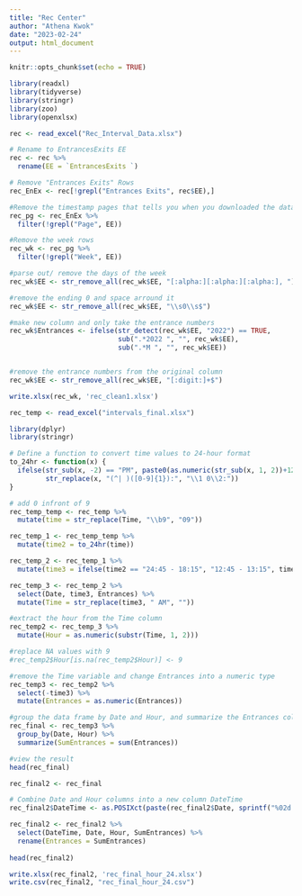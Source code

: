 ```yaml
---
title: "Rec Center"
author: "Athena Kwok"
date: "2023-02-24"
output: html_document
---
```


```r
knitr::opts_chunk$set(echo = TRUE)
```

```r
library(readxl)
library(tidyverse)
library(stringr)
library(zoo)
library(openxlsx)
```


```r
rec <- read_excel("Rec_Interval_Data.xlsx")
```


```r
# Rename to EntrancesExits EE
rec <- rec %>%
  rename(EE = `EntrancesExits `)

# Remove "Entrances Exits" Rows
rec_EnEx <- rec[!grepl("Entrances Exits", rec$EE),]

#Remove the timestamp pages that tells you when you downloaded the data
rec_pg <- rec_EnEx %>% 
  filter(!grepl("Page", EE))

#Remove the week rows
rec_wk <- rec_pg %>% 
  filter(!grepl("Week", EE))

#parse out/ remove the days of the week 
rec_wk$EE <- str_remove_all(rec_wk$EE, "[:alpha:][:alpha:][:alpha:], ")

#remove the ending 0 and space arround it 
rec_wk$EE <- str_remove_all(rec_wk$EE, "\\s0\\s$")
```


```r
#make new column and only take the entrance numbers 
rec_wk$Entrances <- ifelse(str_detect(rec_wk$EE, "2022") == TRUE, 
                           sub(".*2022 ", "", rec_wk$EE), 
                           sub(".*M ", "", rec_wk$EE))


#remove the entrance numbers from the original column
rec_wk$EE <- str_remove_all(rec_wk$EE, "[:digit:]+$")
```


```r
write.xlsx(rec_wk, 'rec_clean1.xlsx')
```

```r
rec_temp <- read_excel("intervals_final.xlsx")
```



```r
library(dplyr)
library(stringr)

# Define a function to convert time values to 24-hour format
to_24hr <- function(x) {
  ifelse(str_sub(x, -2) == "PM", paste0(as.numeric(str_sub(x, 1, 2))+12, str_sub(x, 3, 5), " - ", as.numeric(str_sub(str_split(x, " - ")[[1]][2], 1, 2))+12, str_sub(str_split(x, " - ")[[1]][2], 3, 5)),
         str_replace(x, "(^| )([0-9]{1}):", "\\1 0\\2:"))
}
```


```r
# add 0 infront of 9
rec_temp_temp <- rec_temp %>%
  mutate(time = str_replace(Time, "\\b9", "09"))

rec_temp_1 <- rec_temp_temp %>% 
  mutate(time2 = to_24hr(time))

rec_temp_2 <- rec_temp_1 %>% 
  mutate(time3 = ifelse(time2 == "24:45 - 18:15", "12:45 - 13:15", time2))

rec_temp_3 <- rec_temp_2 %>%
  select(Date, time3, Entrances) %>%
  mutate(Time = str_replace(time3, " AM", ""))
```


```r
#extract the hour from the Time column
rec_temp2 <- rec_temp_3 %>%
  mutate(Hour = as.numeric(substr(Time, 1, 2)))

#replace NA values with 9
#rec_temp2$Hour[is.na(rec_temp2$Hour)] <- 9

#remove the Time variable and change Entrances into a numeric type 
rec_temp3 <- rec_temp2 %>%
  select(-time3) %>%
  mutate(Entrances = as.numeric(Entrances))
```


```r
#group the data frame by Date and Hour, and summarize the Entrances column
rec_final <- rec_temp3 %>%
  group_by(Date, Hour) %>%
  summarize(SumEntrances = sum(Entrances))

#view the result
head(rec_final)
```

```r
rec_final2 <- rec_final

# Combine Date and Hour columns into a new column DateTime
rec_final2$DateTime <- as.POSIXct(paste(rec_final2$Date, sprintf("%02d:00:00", rec_final2$Hour)), format="%Y-%m-%d %H:%M:%S")

rec_final2 <- rec_final2 %>%
  select(DateTime, Date, Hour, SumEntrances) %>%
  rename(Entrances = SumEntrances)
  
head(rec_final2)
```

```r
write.xlsx(rec_final2, 'rec_final_hour_24.xlsx')
write.csv(rec_final2, "rec_final_hour_24.csv")
```


